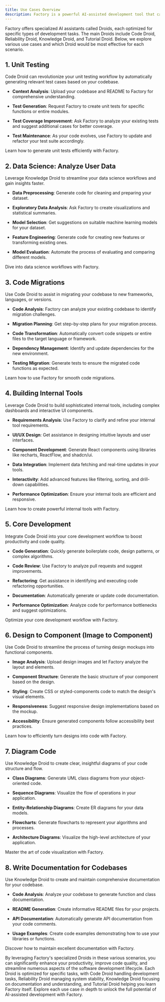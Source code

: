 ```yaml
---
title: Use Cases Overview
description: Factory is a powerful AI-assisted development tool that can be applied to a wide range of software engineering tasks. This document explores various use cases where Factory's specialized Droids can significantly enhance your workflow and productivity.
---
```


Factory offers specialized AI assistants called Droids, each optimized for specific types of development tasks. The main Droids include Code Droid, Reliability Droid, Knowledge Droid, and Tutorial Droid. Below, we explore various use cases and which Droid would be most effective for each scenario.


## 1. Unit Testing

<Accordion title="Streamline Your Testing Process">
  Code Droid can revolutionize your unit testing workflow by automatically generating relevant test cases based on your codebase.

  * **Context Analysis**: Upload your codebase and README to Factory for comprehensive understanding.

  * **Test Generation**: Request Factory to create unit tests for specific functions or entire modules.

  * **Test Coverage Improvement**: Ask Factory to analyze your existing tests and suggest additional cases for better coverage.

  * **Test Maintenance**: As your code evolves, use Factory to update and refactor your test suite accordingly.

  <Card title="Unit Testing" icon="flask" href="/web/use-cases/unit-testing">
    Learn how to generate unit tests efficiently with Factory.
  </Card>
</Accordion>

## 2. Data Science: Analyze User Data

<Accordion title="Accelerate Your Data Analysis">
  Leverage Knowledge Droid to streamline your data science workflows and gain insights faster.

  * **Data Preprocessing**: Generate code for cleaning and preparing your dataset.

  * **Exploratory Data Analysis**: Ask Factory to create visualizations and statistical summaries.

  * **Model Selection**: Get suggestions on suitable machine learning models for your dataset.

  * **Feature Engineering**: Generate code for creating new features or transforming existing ones.

  * **Model Evaluation**: Automate the process of evaluating and comparing different models.

  <Card title="Data Science with Factory" icon="chart-line" href="/web/use-cases/data-science">
    Dive into data science workflows with Factory.
  </Card>
</Accordion>

## 3. Code Migrations

<Accordion title="Simplify Code Migrations">
  Use Code Droid to assist in migrating your codebase to new frameworks, languages, or versions.

  * **Code Analysis**: Factory can analyze your existing codebase to identify migration challenges.

  * **Migration Planning**: Get step-by-step plans for your migration process.

  * **Code Transformation**: Automatically convert code snippets or entire files to the target language or framework.

  * **Dependency Management**: Identify and update dependencies for the new environment.

  * **Testing Migration**: Generate tests to ensure the migrated code functions as expected.

  <Card title="Migration Guide" icon="code-branch" href="/web/use-cases/migrations">
    Learn how to use Factory for smooth code migrations.
  </Card>
</Accordion>

## 4. Building Internal Tools

<Accordion title="Create Powerful Internal Tools">
  Leverage Code Droid to build sophisticated internal tools, including complex dashboards and interactive UI components.

  * **Requirements Analysis**: Use Factory to clarify and refine your internal tool requirements.

  * **UI/UX Design**: Get assistance in designing intuitive layouts and user interfaces.

  * **Component Development**: Generate React components using libraries like recharts, ReactFlow, and shadcn/ui.

  * **Data Integration**: Implement data fetching and real-time updates in your tools.

  * **Interactivity**: Add advanced features like filtering, sorting, and drill-down capabilities.

  * **Performance Optimization**: Ensure your internal tools are efficient and responsive.

  <Card title="Internal Tools Guide" icon="toolbox" href="/web/use-cases/building-internal-tools">
    Learn how to create powerful internal tools with Factory.
  </Card>
</Accordion>

## 5. Core Development

<Accordion title="Enhance Your Core Development Process">
  Integrate Code Droid into your core development workflow to boost productivity and code quality.

  * **Code Generation**: Quickly generate boilerplate code, design patterns, or complex algorithms.

  * **Code Review**: Use Factory to analyze pull requests and suggest improvements.

  * **Refactoring**: Get assistance in identifying and executing code refactoring opportunities.

  * **Documentation**: Automatically generate or update code documentation.

  * **Performance Optimization**: Analyze code for performance bottlenecks and suggest optimizations.

  <Card title="Core Development Best Practices" icon="code" href="/web/use-cases/core-development">
    Optimize your core development workflow with Factory.
  </Card>
</Accordion>

## 6. Design to Component (Image to Component)

<Accordion title="Transform Designs into Code">
  Use Code Droid to streamline the process of turning design mockups into functional components.

  * **Image Analysis**: Upload design images and let Factory analyze the layout and elements.

  * **Component Structure**: Generate the basic structure of your component based on the design.

  * **Styling**: Create CSS or styled-components code to match the design's visual elements.

  * **Responsiveness**: Suggest responsive design implementations based on the mockup.

  * **Accessibility**: Ensure generated components follow accessibility best practices.

  <Card title="Design to Code Workflow" icon="paintbrush-pencil" href="/web/use-cases/design-to-component">
    Learn how to efficiently turn designs into code with Factory.
  </Card>
</Accordion>

## 7. Diagram Code

<Accordion title="Visualize Your Codebase">
  Use Knowledge Droid to create clear, insightful diagrams of your code structure and flow.

  * **Class Diagrams**: Generate UML class diagrams from your object-oriented code.

  * **Sequence Diagrams**: Visualize the flow of operations in your application.

  * **Entity-Relationship Diagrams**: Create ER diagrams for your data models.

  * **Flowcharts**: Generate flowcharts to represent your algorithms and processes.

  * **Architecture Diagrams**: Visualize the high-level architecture of your application.

  <Card title="Code Diagramming Guide" icon="diagram-subtask" href="/web/use-cases/code-diagrams">
    Master the art of code visualization with Factory.
  </Card>
</Accordion>

## 8. Write Documentation for Codebases

<Accordion title="Automate Documentation Generation">
  Use Knowledge Droid to create and maintain comprehensive documentation for your codebase.

  * **Code Analysis**: Analyze your codebase to generate function and class documentation.

  * **README Generation**: Create informative README files for your projects.

  * **API Documentation**: Automatically generate API documentation from your code comments.

  * **Usage Examples**: Create code examples demonstrating how to use your libraries or functions.

  <Card title="Documentation Best Practices" icon="book" href="/web/use-cases/documentation">
    Discover how to maintain excellent documentation with Factory.
  </Card>
</Accordion>

By leveraging Factory's specialized Droids in these various scenarios, you can significantly enhance your productivity, improve code quality, and streamline numerous aspects of the software development lifecycle. Each Droid is optimized for specific tasks, with Code Droid handling development tasks, Reliability Droid managing system stability, Knowledge Droid focusing on documentation and understanding, and Tutorial Droid helping you learn Factory itself. Explore each use case in depth to unlock the full potential of AI-assisted development with Factory.